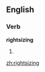 ==English==

===Verb===
'''rightsizing'''

# {{third-person singular of|[[rightsize]]}}

[[zh:rightsizing]]